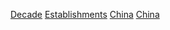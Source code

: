 [[Category:中國建立|Decade]]
[[Category:各年代中国|Establishments]]
[[Category:各年代亞洲建立|China]]
[[Category:各年代各國建立|China]]